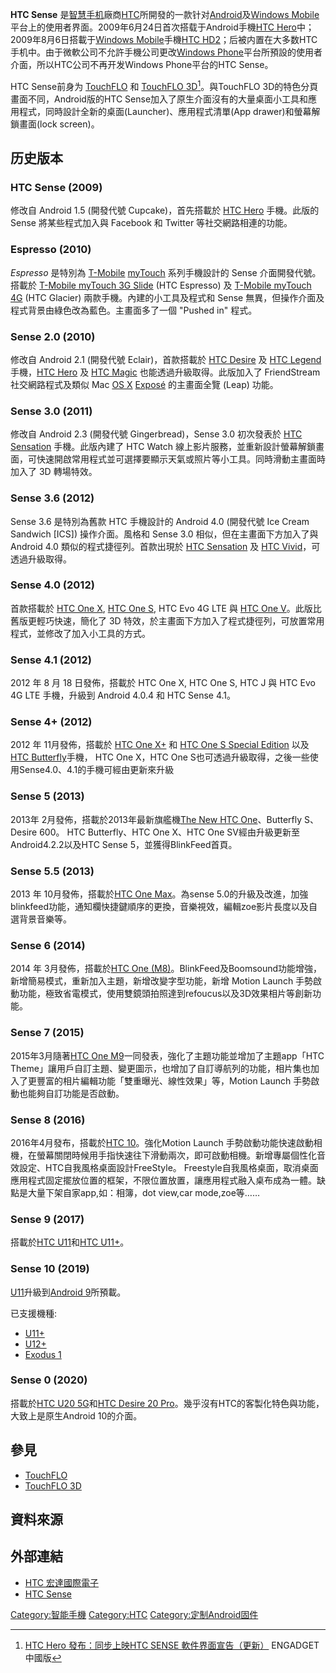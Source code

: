 {{noteTA
|G1=IT
|1=zh-hans:智能手机;zh-hant:智慧手机;zh-tw:智慧型手機;zh-hk:智能手機;zh-mo:智能手機;
}}
{{Infobox OS
| name = HTC Sense
| title = 
| screenshot = [[File:Htc_sense_home_10.png|200px]]
| caption = [[HTC_U11|U11]]採用在Android平台上的HTC Sense介面
| developer = [[HTC|HTC]]
| released = {{Start date|2009|06|24|df=yes}}
| working_state = 已停止開發,西元2020年開始新機改搭載HTC Sense 0
| latest_release_date = {{Start date and age|2020|06|17|df=yes}}
| latest_release_version = HTC Sense 0<br>[[Android_10|Android 10]]
| latest preview version = 
| supported_platforms = [[Android|Android]]
| website = https://www.htc.com/tw/phone-features/htc-sense-os/
}}

'''HTC Sense''' 是[[智慧手机|智慧手机]]廠商[[HTC|HTC]]所開發的一款针对[[Android|Android]]及[[Windows_Mobile|Windows Mobile]]平台上的使用者界面。2009年6月24日首次搭载于Android手機[[HTC_Hero|HTC Hero]]中；2009年8月6日搭載于[[Windows_Mobile|Windows Mobile]]手機[[HTC_HD2|HTC HD2]]；后被内置在大多数HTC手机中。由于微軟公司不允許手機公司更改[[Windows_Phone|Windows Phone]]平台所預設的使用者介面，所以HTC公司不再开发Windows Phone平台的HTC Sense。

HTC Sense前身为 [[TouchFLO|TouchFLO]] 和 [[TouchFLO_3D|TouchFLO 3D]]<ref>[http://cn.engadget.com/2009/06/24/htc-hero-htc-sense/ HTC Hero 發布：同步上映HTC SENSE 軟件界面宣告（更新）] {{Wayback|url=http://cn.engadget.com/2009/06/24/htc-hero-htc-sense/ |date=20100221224125 }} ENGADGET 中國版</ref>。與TouchFLO 3D的特色分頁畫面不同，Android版的HTC Sense加入了原生介面沒有的大量桌面小工具和應用程式，同時設計全新的桌面(Launcher)、應用程式清單(App drawer)和螢幕解鎖畫面(lock screen)。

==历史版本==
===HTC Sense (2009)===
修改自 Android 1.5 (開發代號 Cupcake)，首先搭載於 [[HTC_Hero|HTC Hero]] 手機。此版的 Sense 將某些程式加入與 Facebook 和 Twitter 等社交網路相連的功能。

===Espresso (2010)===
''Espresso'' 是特別為 [[T-Mobile|T-Mobile]] [[myTouch|myTouch]] 系列手機設計的 Sense 介面開發代號。搭載於 [[T-Mobile_myTouch_3G_Slide|T-Mobile myTouch 3G Slide]] (HTC Espresso) 及 [[T-Mobile_myTouch_4G|T-Mobile myTouch 4G]] (HTC Glacier) 兩款手機。內建的小工具及程式和 Sense 無異，但操作介面及程式背景由綠色改為藍色。主畫面多了一個 "Pushed in" 程式。

===Sense 2.0 (2010)===
修改自 Android 2.1 (開發代號 Eclair)，首款搭載於 [[HTC_Desire|HTC Desire]] 及 [[HTC_Legend|HTC Legend]] 手機，[[HTC_Hero|HTC Hero]] 及 [[HTC_Magic|HTC Magic]] 也能透過升級取得。此版加入了 FriendStream 社交網路程式及類似 Mac [[OS_X|OS X]] [[Mission_Control_(OS_X)|Exposé]] 的主畫面全覽 (Leap) 功能。

===Sense 3.0 (2011)===
修改自 Android 2.3 (開發代號 Gingerbread)，Sense 3.0 初次發表於 [[HTC_Sensation|HTC Sensation]] 手機。此版內建了 HTC Watch 線上影片服務，並重新設計螢幕解鎖畫面，可快速開啟常用程式並可選擇要顯示天氣或照片等小工具。同時滑動主畫面時加入了 3D 轉場特效。

===Sense 3.6 (2012)===
Sense 3.6 是特別為舊款 HTC 手機設計的 Android 4.0 (開發代號 Ice Cream Sandwich [ICS]) 操作介面。風格和 Sense 3.0 相似，但在主畫面下方加入了與 Android 4.0 類似的程式捷徑列。首款出現於 [[HTC_Sensation|HTC Sensation]] 及 [[HTC_Vivid|HTC Vivid]]，可透過升級取得。

===Sense 4.0 (2012)===
首款搭載於 [[HTC_One_X|HTC One X]], [[HTC_One_S|HTC One S]], HTC Evo 4G LTE 與 [[HTC_One_V|HTC One V]]。此版比舊版更輕巧快速，簡化了 3D 特效，於主畫面下方加入了程式捷徑列，可放置常用程式，並修改了加入小工具的方式。

===Sense 4.1 (2012)===
2012 年 8 月 18 日發佈，搭載於 HTC One X, HTC One S, HTC J
與 HTC Evo 4G LTE 手機，升級到 Android 4.0.4 和 HTC Sense 4.1。

===Sense 4+ (2012)===
2012 年 11月發佈，搭載於 [[HTC_One_X+|HTC One X+]] 和  [[HTC_One_S_Special_Edition|HTC One S Special Edition]]  以及[[HTC_Butterfly|HTC Butterfly]]手機， HTC One X，HTC One S也可透過升級取得，之後一些使用Sense4.0、4.1的手機可經由更新來升級

===Sense 5  (2013)===
2013年 2月發佈，搭載於2013年最新旗艦機[[HTC_One_(手機)|The New HTC One]]、Butterfly S、Desire 600。
HTC Butterfly、HTC One X、HTC One SV經由升級更新至Android4.2.2以及HTC Sense 5，並獲得BlinkFeed首頁。

===Sense 5.5 (2013)===
2013 年 10月發佈，搭載於[[HTC_One_Max|HTC One Max]]。為sense 5.0的升級及改進，加強blinkfeed功能，通知欄快捷鍵順序的更換，音樂視效，編輯zoe影片長度以及自選背景音樂等。

===Sense 6 (2014)===
2014 年 3月發佈，搭載於[[HTC_One_(M8)|HTC One (M8)]]。BlinkFeed及Boomsound功能增強，新增簡易模式，重新加入主題，新增改變字型功能，新增 Motion Launch 手勢啟動功能，極致省電模式，使用雙鏡頭拍照達到refoucus以及3D效果相片等創新功能。

===Sense 7 (2015)===
2015年3月隨著[[HTC_One_M9|HTC One M9]]一同發表，強化了主題功能並增加了主題app「HTC Theme」讓用戶自訂主題、變更圖示，也增加了自訂導航列的功能，相片集也加入了更豐富的相片編輯功能「雙重曝光、線性效果」等，Motion Launch 手勢啟動也能夠自訂功能是否啟動。

===Sense 8 (2016)===
2016年4月發布，搭載於[[HTC_10|HTC 10]]。強化Motion Launch 手勢啟動功能快速啟動相機，在螢幕關閉時候用手指快速往下滑動兩次，即可啟動相機。新增專屬個性化音效設定、HTC自我風格桌面設計FreeStyle。
Freestyle自我風格桌面，取消桌面應用程式固定擺放位置的框架，不限位置放置，讓應用程式融入桌布成為一體。缺點是大量下架自家app,如：相簿，dot view,car mode,zoe等……

===Sense 9 (2017)===
搭載於[[HTC_U11|HTC U11]]和[[HTC_U11+|HTC U11+]]。

===Sense 10 (2019)===
[[HTC_U11|U11]]升級到[[Android_Pie|Android 9]]所預載。

已支援機種:
*[[HTC_U11+|U11+]]
*[[HTC_U12+|U12+]]
*[[HTC_exodus系列|Exodus 1]]

===Sense 0 (2020)===
搭載於[[HTC_U20_5G|HTC U20 5G]]和[[HTC_Desire_20_Pro|HTC Desire 20 Pro]]。幾乎沒有HTC的客製化特色與功能，大致上是原生Android 10的介面。

== 參見 ==
* [[TouchFLO|TouchFLO]]
* [[TouchFLO_3D|TouchFLO 3D]]

== 資料來源 ==
<references />

== 外部連結 ==
*[http://www.htc.com/ HTC 宏達國際電子]{{Wayback|url=http://www.htc.com/ |date=20080706043200 }}
*[http://www.htcsense.com/ HTC Sense]{{Wayback|url=http://www.htcsense.com/ |date=20150906093058 }}

{{Android}}

[[Category:智能手機|Category:智能手機]]
[[Category:HTC|Category:HTC]]
[[Category:定制Android固件|Category:定制Android固件]]